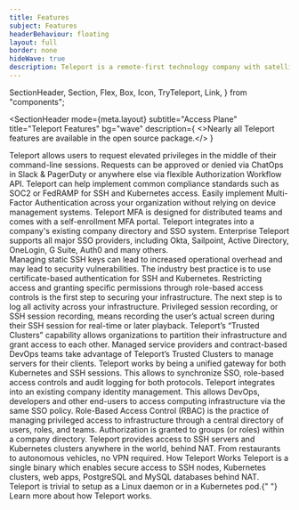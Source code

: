 ```yaml
---
title: Features
subject: Features
headerBehaviour: floating
layout: full
border: none
hideWave: true
description: Teleport is a remote-first technology company with satellite offices in Oakland and Seattle. We enable engineers to quickly access any computing resource anywhere on the planet.
---
```


  SectionHeader,
  Section,
  Flex,
  Box,
  Icon,
  TryTeleport,
  Link,
} from "components";



<SectionHeader
  mode={meta.layout}
  subtitle="Access Plane"
  title="Teleport Features"
  bg="wave"
  description={
    <>Nearly all Teleport features are available in the open source package.</>
  }
></SectionHeader>
<Section bg="flatGray">
  <FeatureTileWrapper
    iconName="apartment"
    iconSize="lg"
    title="Enterprise Features"
  >
    <FeatureTileDisplay>
      <FeatureTile
        feature="enterprise"
        src="./assets/deny.png"
        title="Access Requests"
        href="https://goteleport.com/features/access-requests/"
      >
        Teleport allows users to request elevated privileges in the middle of
        their command-line sessions. Requests can be approved or denied via
        ChatOps in Slack & PagerDuty or anywhere else via flexible Authorization
        Workflow API.
      </FeatureTile>
      <FeatureTile
        feature="enterprise"
        src="./assets/kubernetes.png"
        title="FedRamp & Soc 2"
        href="https://goteleport.com/teleport/how-it-works/fedramp-ssh-kubernetes/"
      >
        Teleport can help implement common compliance standards such as SOC2 or
        FedRAMP for SSH and Kubernetes access.
      </FeatureTile>
      <FeatureTile
        feature="enterprise"
        src="./assets/yubikey.png"
        title="Per-Session Multi-Factor Authentication"
        href="https://goteleport.com/features/multi-factor-auth/"
      >
        Easily implement Multi-Factor Authentication across your organization
        without relying on device management systems. Teleport MFA is designed
        for distributed teams and comes with a self-enrollment MFA portal.
      </FeatureTile>
      <FeatureTile
        feature="enterprise"
        src="./assets/SSO.png"
        title="Enterprise Single Sign-On (SSO)"
        href="https://goteleport.com/teleport/features/sso-for-ssh/"
      >
        Teleport integrates into a company's existing company directory and SSO
        system. Enterprise Teleport supports all major SSO providers, including
        Okta, Sailpoint, Active Directory, OneLogin, G Suite, Auth0 and many
        others.
      </FeatureTile>
    </FeatureTileDisplay>
  </FeatureTileWrapper>
</Section>
<Section bg="flatWhite">
  <FeatureTileWrapper
    iconName="circleCheck"
    iconSize="lg"
    title="Core Features"
  >
    <FeatureTileDisplay>
      <FeatureTile
        feature="core"
        src="./assets/auth-cert.png"
        title="Certificate Auth for SSH & K8s"
        href="https://goteleport.com/teleport/how-it-works/certificate-based-authentication-ssh-kubernetes/"
      >
        Managing static SSH keys can lead to increased operational overhead and
        may lead to security vulnerabilities. The industry best practice is to
        use certificate-based authentication for SSH and Kubernetes.
      </FeatureTile>
      <FeatureTile
        feature="core"
        src="./assets/audit-log.png"
        title="Audit Log"
        href="https://goteleport.com/teleport/how-it-works/audit-logging-for-ssh-and-kubernetes/"
      >
        Restricting access and granting specific permissions through role-based
        access controls is the first step to securing your infrastructure. The
        next step is to log all activity across your infrastructure.
      </FeatureTile>
      <FeatureTile
        feature="core"
        src="./assets/play-recording.png"
        title="Session Recording"
        href="https://goteleport.com/teleport/how-it-works/audit-logging-for-ssh-and-kubernetes/"
      >
        Privileged session recording, or SSH session recording, means recording
        the user’s actual screen during their SSH session for real-time or later
        playback.
      </FeatureTile>
      <FeatureTile
        feature="core"
        src="./assets/SSO.png"
        title="Trust Federation"
        href=""
      >
        Teleport’s “Trusted Clusters” capability allows organizations to
        partition their infrastructure and grant access to each other. Managed
        service providers and contract-based DevOps teams take advantage of
        Teleport’s Trusted Clusters to manage servers for their clients.
      </FeatureTile>
      <FeatureTile
        feature="core"
        src="./assets/kubernetes.png"
        title="Kubernetes Access Management"
        href="https://goteleport.com/teleport/how-it-works/secure-kubernetes-access/"
      >
        Teleport works by being a unified gateway for both Kubernetes and SSH
        sessions. This allows to synchronize SSO, role-based access controls and
        audit logging for both protocols.
      </FeatureTile>
      <FeatureTile
        feature="core"
        src="./assets/SSO.png"
        title="Single Sign-On (SSO)"
        href="https://goteleport.com/teleport/features/sso-for-ssh/"
      >
        Teleport integrates into an existing company identity management. This
        allows DevOps, developers and other end-users to access computing
        infrastructure via the same SSO policy.
      </FeatureTile>
      <FeatureTile
        feature="core"
        src="./assets/role-access.png"
        title="Role-Based Access Controls (RBAC)"
        href="https://goteleport.com/teleport/features/rbac-for-ssh/"
      >
        Role-Based Access Control (RBAC) is the practice of managing privileged
        access to infrastructure through a central directory of users, roles,
        and teams. Authorization is granted to groups (or roles) within a
        company directory.
      </FeatureTile>
      <FeatureTile
        feature="core"
        src="./assets/motherboard.png"
        title="IoT and Edge Connectivity"
        href="https://goteleport.com/teleport/how-it-works/ssh-kubernetes-access-on-the-edge/"
      >
        Teleport provides access to SSH servers and Kubernetes clusters anywhere
        in the world, behind NAT. From restaurants to autonomous vehicles, no
        VPN required.
      </FeatureTile>
    </FeatureTileDisplay>
  </FeatureTileWrapper>
  <Flex flexDirection="column" alignItems="flex-end" px={[4, 5, 11]} pt={6}>
    <Box fontSize="text-xl">
      <Box as="h2" color="darkest" fontSize="header-1">
        How Teleport Works
      </Box>
      <Box>
        Teleport is a single binary which enables secure access to SSH nodes,
        Kubernetes clusters, web apps, PostgreSQL and MySQL databases behind
        NAT. Teleport is trivial to setup as a Linux daemon or in a Kubernetes
        pod.{" "}
        <Link
          color="light-blue"
          href="https://goteleport.com/teleport/how-it-works/"
        >
          Learn more about how Teleport works.
        </Link>
      </Box>
    </Box>
    <Box width="103%" my={[1, 4]}>
      <NextImage
        src="./assets/how-it-works.png"
        alt="a diagram of Teleport's security functionality"
        width={1301}
        height={583}
      />
    </Box>
  </Flex>
</Section>
<TryTeleport />
